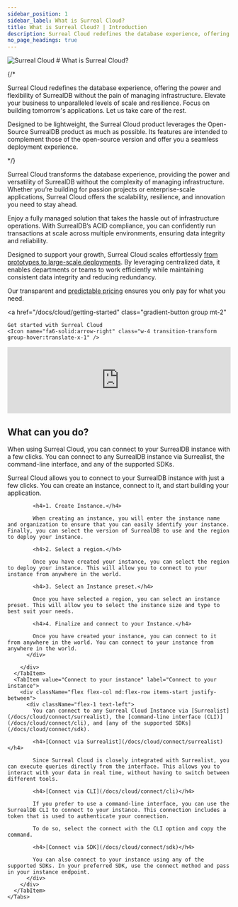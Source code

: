 ```yaml
---
sidebar_position: 1
sidebar_label: What is Surreal Cloud?
title: What is Surreal Cloud? | Introduction
description: Surreal Cloud redefines the database experience, offering the power and flexibility of SurrealDB without the pain of managing infrastructure. Elevate your business to unparalleled levels of scale and resilience. Focus on building tomorrow's applications. Let us take care of the rest.
no_page_headings: true
---
```







<div class="flag-title">
	<Image
		class="size-11 my-auto"
		width={300}
		alt="Surreal Cloud"
		src={{
			light: LightCloud,
			dark: DarkCloud,
		}}
	/>
	# What is Surreal Cloud?
</div>

{/* <p>
	Surreal Cloud redefines the database experience, offering the power and flexibility of SurrealDB without the pain of managing infrastructure. Elevate your business to unparalleled levels of scale and resilience. Focus on building tomorrow's applications. Let us take care of the rest.
</p>

<p>
	Designed to be lightweight, the Surreal Cloud product leverages the Open-Source SurrealDB product as much as possible. Its features are intended to complement those of the open-source version and offer you a seamless deployment experience.
</p> */}

Surreal Cloud transforms the database experience, providing the power and versatility of SurrealDB without the complexity of managing infrastructure. Whether you’re building for passion projects or enterprise-scale applications, Surreal Cloud offers the scalability, resilience, and innovation you need to stay ahead.

Enjoy a fully managed solution that takes the hassle out of infrastructure operations. With SurrealDB’s ACID compliance, you can confidently run transactions at scale across multiple environments, ensuring data integrity and reliability.

Designed to support your growth, Surreal Cloud scales effortlessly [from prototypes to large-scale deployments](/docs/cloud/getting-started/create-an-instance). By leveraging centralized data, it enables departments or teams to work efficiently while maintaining consistent data integrity and reducing redundancy.

Our transparent and [predictable pricing](/pricing) ensures you only pay for what you need.

<a
	href="/docs/cloud/getting-started"
	class="gradient-button group mt-2"
>
	Get started with Surreal Cloud
	<Icon name="fa6-solid:arrow-right" class="w-4 transition-transform group-hover:translate-x-1" />
</a>


<iframe
	width="100%"
	src="https://www.youtube.com/embed/S04qOKkVcmE?si=6tOcQyeXPTzcR8JS"
	title="Getting Started with Surreal Cloud"
	frameborder="0"
	allow="accelerometer; autoplay; clipboard-write; encrypted-media; gyroscope; picture-in-picture; web-share"
	referrerpolicy="strict-origin-when-cross-origin"
	style={{ aspectRatio: 1.7, paddingTop: '20px' }}
	class="mt-8"
	allowfullscreen
></iframe>

## What can you do? 

When using Surreal Cloud, you can connect to your SurrealDB instance with a few clicks. You can connect to any SurrealDB instance via Surrealist, the command-line interface, and any of the supported SDKs. 


<div className="flex flex-col items-start justify-between">
  <div className="w-full">
    <Tabs groupId="What can you do">
      <TabItem value="Create an instance" label="Create an instance" default>
        <div className="flex flex-col md:flex-row items-start justify-between">
          <div className="flex-1">
            Surreal Cloud allows you to connect to your SurrealDB instance with just a few clicks. You can create an instance, connect to it, and start building your application.

            <h4>1. Create Instance.</h4>

            When creating an instance, you will enter the instance name and organization to ensure that you can easily identify your instance. Finally, you can select the version of SurrealDB to use and the region to deploy your instance.

            <h4>2. Select a region.</h4>

            Once you have created your instance, you can select the region to deploy your instance. This will allow you to connect to your instance from anywhere in the world.

            <h4>3. Select an Instance preset.</h4>

            Once you have selected a region, you can select an instance preset. This will allow you to select the instance size and type to best suit your needs.

            <h4>4. Finalize and connect to your Instance.</h4>

            Once you have created your instance, you can connect to it from anywhere in the world. You can connect to your instance from anywhere in the world.
          </div>
          
        </div>
      </TabItem>
      <TabItem value="Connect to your instance" label="Connect to your instance">
        <div className="flex flex-col md:flex-row items-start justify-between">
          <div className="flex-1 text-left">
            You can connect to any Surreal Cloud Instance via [Surrealist](/docs/cloud/connect/surrealist), the [command-line interface (CLI)](/docs/cloud/connect/cli), and [any of the supported SDKs](/docs/cloud/connect/sdk).

            <h4>[Connect via Surrealist](/docs/cloud/connect/surrealist)</h4>

            Since Surreal Cloud is closely integrated with Surrealist, you can execute queries directly from the interface. This allows you to interact with your data in real time, without having to switch between different tools.

            <h4>[Connect via CLI](/docs/cloud/connect/cli)</h4>

            If you prefer to use a command-line interface, you can use the SurrealDB CLI to connect to your instance. This connection includes a token that is used to authenticate your connection.

            To do so, select the connect with the CLI option and copy the command.

            <h4>[Connect via SDK](/docs/cloud/connect/sdk)</h4>

            You can also connect to your instance using any of the supported SDKs. In your preferred SDK, use the connect method and pass in your instance endpoint.
          </div>
        </div>
      </TabItem>
    </Tabs>
  </div>
</div>


